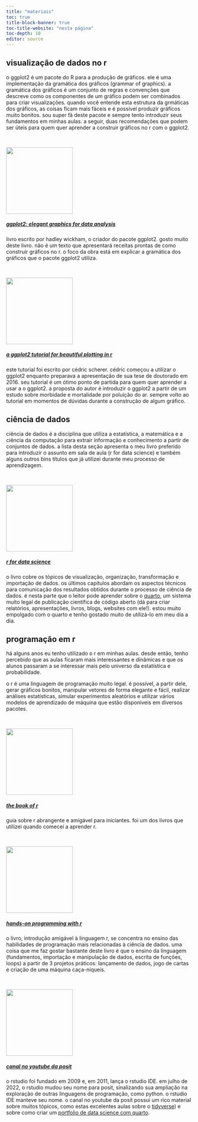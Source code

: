```yaml
---
title: "materiais"
toc: true
title-block-banner: true
toc-title-website: "nesta página"
toc-depth: 10
editor: source
---
```


## visualização de dados no r

o ggplot2 é um pacote do R para a produção de gráficos. ele é uma implementação da gramática dos gráficos (grammar of graphics). a gramática dos gráficos é um conjunto de regras e convenções que descreve como os componentes de um gráfico podem ser combinados para criar visualizações. quando você entende esta estrutura da grmáticas dos gráficos, as coisas ficam mais fáceis e é possível produzir gráficos muito bonitos. sou super fã deste pacote e sempre tento introduzir seus fundamentos em minhas aulas. a seguir, duas recomendações que podem ser úteis para quem quer aprender a construir gráficos no r com o ggplot2.

<br>

::: {.grid}
::: {.g-col-12 .g-col-md-4}
![](cover_ggplot2.jpeg){width="180"}
:::

::: {.g-col-12 .g-col-md-8}
##### [ggplot2: elegant graphics for data analysis](https://ggplot2-book.org/)

livro escrito por hadley wickham, o criador do pacote ggplot2. gosto muito deste livro. não é um texto que apresentará receitas prontas de como construir gráficos no r. o foco da obra está em explicar a gramática dos gráficos que o pacote ggplot2 utiliza.
:::
:::

<br>

::: {.grid}
::: {.g-col-12 .g-col-md-4}
![](cedric.png){width="180"}
:::

::: {.g-col-12 .g-col-md-8}
##### [a ggplot2 tutorial for beautiful plotting in r](https://www.cedricscherer.com/2019/08/05/a-ggplot2-tutorial-for-beautiful-plotting-in-r/)

este tutorial foi escrito por cédric scherer. cédric começou a utilizar o ggplot2 enquanto preparava a apresentação de sua tese de doutorado em 2016. seu tutorial é um ótimo ponto de partida para quem quer aprender a usar a o ggplot2. a proposta do autor é introduzir o ggplot2 a partir de um estudo sobre morbidade e mortalidade por poluição do ar. sempre volto ao tutorial em momentos de dúvidas durante a construção de algum gráfico.
:::
:::

## ciência de dados

ciência de dados é a disciplina que utiliza a estatística, a matemática e a ciência da computação para extrair informação e conhecimento a partir de conjuntos de dados. a lista desta seção apresenta o meu livro preferido para introduzir o assunto em sala de aula (r for data science) e também alguns outros bins títulos que já utilizei durante meu processo de aprendizagem.

<br>

::: {.grid}
::: {.g-col-12 .g-col-md-4}
![](r4ds.png){width="180"}
:::

::: {.g-col-12 .g-col-md-8}
##### [r for data science](https://r4ds.hadley.nz/)

o livro cobre os tópicos de visualização, organização, transformação e importação de dados. os últimos capítulos abordam os aspectos técnicos para comunicação dos resultados obtidos durante o processo de ciência de dados. é nesta parte que o leitor pode aprender sobre o [quarto](https://quarto.org/), um sistema muito legal de publicação científica de código aberto (dá para criar relatórios, apresentações, livros, blogs, websites com ele!). estou muito empolgado com o quarto e tenho gostado muito de utilizá-lo em meu dia a dia.
:::
:::

## programação em r

há alguns anos eu tenho utilizado o r em minhas aulas. desde então, tenho percebido que as aulas ficaram mais interessantes e dinâmicas e que os alunos passaram a se interessar mais pelo universo da estatística e probabilidade.

o r é uma linguagem de programação muito legal. é possível, a partir dele, gerar gráficos bonitos, manipular vetores de forma elegante e fácil, realizar análises estatísticas, simular experimentos aleatórios e utilizar vários modelos de aprendizado de máquina que estão disponíveis em diversos pacotes. 

<br>

::: {.grid}
::: {.g-col-12 .g-col-md-4}
![](book-r.png){width="180"}
:::

::: {.g-col-12 .g-col-md-8}
##### [the book of r](https://books.google.com.br/books/about/The_Book_of_R.html?id=N4G7DQAAQBAJ&redir_esc=y)

guia sobre r abrangente e amigável para iniciantes. foi um dos livros que utilizei quando comecei a aprender r.
:::
:::

<br>

::: {.grid}
::: {.g-col-12 .g-col-md-4}
![](hands2.jpg){width="180"}
:::

::: {.g-col-12 .g-col-md-8}
##### [hands-on programming with r](https://rstudio-education.github.io/hopr/)

o livro, introdução amigável à linguagem r, se concentra no ensino das habilidades de programação mais relacionadas à ciência de dados. uma coisa que me faz gostar bastante deste livro é que o ensino da linguagem (fundamentos, importação e manipulação de dados, escrita de funções, loops) a partir de 3 projetos práticos: lançamento de dados, jogo de cartas e criação de uma máquina caça-níqueis. 
:::
:::

<br>

::: {.grid}
::: {.g-col-12 .g-col-md-4}
![](posit.jpeg){width="180"}
:::
::: {.g-col-12 .g-col-md-8}
##### [canal no youtube da posit](https://www.youtube.com/@PositPBC)

o rstudio foi fundado em 2009 e, em 2011, lança o rstudio IDE. em julho de 2022, o rstudio mudou seu nome para posit, sinalizando sua ampliação na exploração de outras linguagens de programação, como python. o rstudio IDE manteve seu nome. o canal no youtube da posit possui um rico material sobre muitos tópicos, como estas excelentes aulas sobre o [tidyverse](https://youtu.be/KsBBRHAgAhM?si=biZQB54EP8m6JCet)) e sobre como criar um [portfolio de data science com quarto](https://www.youtube.com/live/xtSFXtDf4cM?si=vScG6OnBJUyi8GR3).
:::
:::


